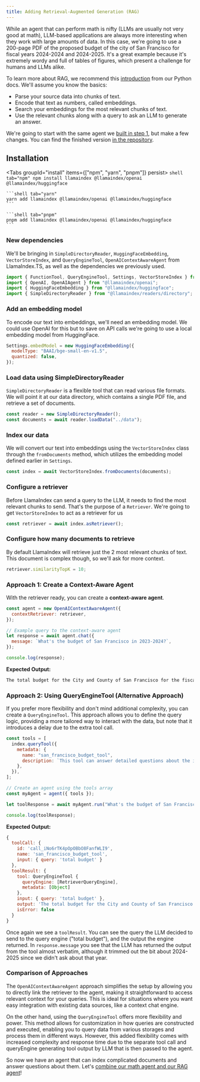 ```yaml
---
title: Adding Retrieval-Augmented Generation (RAG)
---
```


While an agent that can perform math is nifty (LLMs are usually not very good at math), LLM-based applications are always more interesting when they work with large amounts of data. In this case, we're going to use a 200-page PDF of the proposed budget of the city of San Francisco for fiscal years 2024-2024 and 2024-2025. It's a great example because it's extremely wordy and full of tables of figures, which present a challenge for humans and LLMs alike.

To learn more about RAG, we recommend this [introduction](https://docs.llamaindex.ai/en/stable/getting_started/concepts/) from our Python docs. We'll assume you know the basics:

- Parse your source data into chunks of text.
- Encode that text as numbers, called embeddings.
- Search your embeddings for the most relevant chunks of text.
- Use the relevant chunks along with a query to ask an LLM to generate an answer.

We're going to start with the same agent we [built in step 1](https://github.com/run-llama/ts-agents/blob/main/1_agent/agent.ts), but make a few changes. You can find the finished version [in the repository](https://github.com/run-llama/ts-agents/blob/main/2_agentic_rag/agent.ts).

## Installation


<Tabs groupId="install" items={["npm", "yarn", "pnpm"]} persist>
	```shell tab="npm"
	npm install llamaindex @llamaindex/openai @llamaindex/huggingface 
	```

	```shell tab="yarn"
	yarn add llamaindex @llamaindex/openai @llamaindex/huggingface 
	```

	```shell tab="pnpm"
	pnpm add llamaindex @llamaindex/openai @llamaindex/huggingface 
	```
</Tabs>


### New dependencies

We'll be bringing in `SimpleDirectoryReader`, `HuggingFaceEmbedding`, `VectorStoreIndex`, and `QueryEngineTool`, `OpenAIContextAwareAgent` from LlamaIndex.TS, as well as the dependencies we previously used.

```javascript
import { FunctionTool, QueryEngineTool, Settings, VectorStoreIndex } from "llamaindex";
import { OpenAI, OpenAIAgent } from "@llamaindex/openai";
import { HuggingFaceEmbedding } from "@llamaindex/huggingface";
import { SimpleDirectoryReader } from "@llamaindex/readers/directory";
```

### Add an embedding model

To encode our text into embeddings, we'll need an embedding model. We could use OpenAI for this but to save on API calls we're going to use a local embedding model from HuggingFace.

```javascript
Settings.embedModel = new HuggingFaceEmbedding({
  modelType: "BAAI/bge-small-en-v1.5",
  quantized: false,
});
```

### Load data using SimpleDirectoryReader

`SimpleDirectoryReader` is a flexible tool that can read various file formats. We will point it at our data directory, which contains a single PDF file, and retrieve a set of documents.

```javascript
const reader = new SimpleDirectoryReader();
const documents = await reader.loadData("../data");
```

### Index our data

We will convert our text into embeddings using the `VectorStoreIndex` class through the `fromDocuments` method, which utilizes the embedding model defined earlier in `Settings`.

```javascript
const index = await VectorStoreIndex.fromDocuments(documents);
```

### Configure a retriever

Before LlamaIndex can send a query to the LLM, it needs to find the most relevant chunks to send. That's the purpose of a `Retriever`. We're going to get `VectorStoreIndex` to act as a retriever for us

```javascript
const retriever = await index.asRetriever();
```

### Configure how many documents to retrieve

By default LlamaIndex will retrieve just the 2 most relevant chunks of text. This document is complex though, so we'll ask for more context.

```javascript
retriever.similarityTopK = 10;
```

### Approach 1: Create a Context-Aware Agent

With the retriever ready, you can create a **context-aware agent**.

```javascript
const agent = new OpenAIContextAwareAgent({
  contextRetriever: retriever,
});

// Example query to the context-aware agent
let response = await agent.chat({
  message: `What's the budget of San Francisco in 2023-2024?`,
});

console.log(response);
```

**Expected Output:**

```md
The total budget for the City and County of San Francisco for the fiscal year 2023-2024 is $14.6 billion. This represents a $611.8 million, or 4.4 percent, increase over the previous fiscal year's budget. The budget covers various expenditures across different departments and services, including significant allocations to public works, transportation, commerce, public protection, and health services.
```

### Approach 2: Using QueryEngineTool (Alternative Approach)

If you prefer more flexibility and don't mind additional complexity, you can create a `QueryEngineTool`. This approach allows you to define the query logic, providing a more tailored way to interact with the data, but note that it introduces a delay due to the extra tool call.

```javascript
const tools = [
  index.queryTool({
    metadata: {
      name: "san_francisco_budget_tool",
      description: `This tool can answer detailed questions about the individual components of the budget of San Francisco in 2023-2024.`,
    },
  }),
];

// Create an agent using the tools array
const myAgent = agent({ tools });

let toolResponse = await myAgent.run("What's the budget of San Francisco in 2023-2024?");

console.log(toolResponse);
```

**Expected Output:**

```javascript
{
  toolCall: {
    id: 'call_iNo6rTK4pOpOBbO8FanfWLI9',
    name: 'san_francisco_budget_tool',
    input: { query: 'total budget' }
  },
  toolResult: {
    tool: QueryEngineTool {
      queryEngine: [RetrieverQueryEngine],
      metadata: [Object]
    },
    input: { query: 'total budget' },
    output: 'The total budget for the City and County of San Francisco for Fiscal Year (FY) 2023-24 is $14.6 billion, which represents a $611.8 million, or 4.4 percent, increase over the FY 2022-23 budget. For FY 2024-25, the total budget is also projected to be $14.6 billion, reflecting a $40.5 million, or 0.3 percent, decrease from the FY 2023-24 proposed budget. This budget includes various expenditures across different departments and services, with significant allocations to public works, transportation, commerce, public protection, and health services.',
    isError: false
  }
}
```

Once again we see a `toolResult`. You can see the query the LLM decided to send to the query engine ("total budget"), and the output the engine returned. In `response.message` you see that the LLM has returned the output from the tool almost verbatim, although it trimmed out the bit about 2024-2025 since we didn't ask about that year.

### Comparison of Approaches

The `OpenAIContextAwareAgent` approach simplifies the setup by allowing you to directly link the retriever to the agent, making it straightforward to access relevant context for your queries. This is ideal for situations where you want easy integration with existing data sources, like a context chat engine.

On the other hand, using the `QueryEngineTool` offers more flexibility and power. This method allows for customization in how queries are constructed and executed, enabling you to query data from various storages and process them in different ways. However, this added flexibility comes with increased complexity and response time due to the separate tool call and queryEngine generating tool output by LLM that is then passed to the agent.

So now we have an agent that can index complicated documents and answer questions about them. Let's [combine our math agent and our RAG agent](5_rag_and_tools)!
